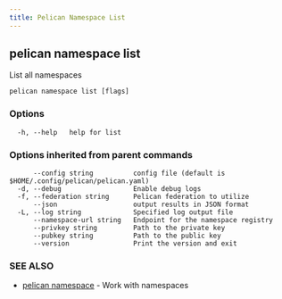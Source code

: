 ```yaml
---
title: Pelican Namespace List
---
```


## pelican namespace list

List all namespaces

```
pelican namespace list [flags]
```

### Options

```
  -h, --help   help for list
```

### Options inherited from parent commands

```
      --config string          config file (default is $HOME/.config/pelican/pelican.yaml)
  -d, --debug                  Enable debug logs
  -f, --federation string      Pelican federation to utilize
      --json                   output results in JSON format
  -L, --log string             Specified log output file
      --namespace-url string   Endpoint for the namespace registry
      --privkey string         Path to the private key
      --pubkey string          Path to the public key
      --version                Print the version and exit
```

### SEE ALSO

* [pelican namespace](/commands-reference/pelican/namespace/)	 - Work with namespaces
